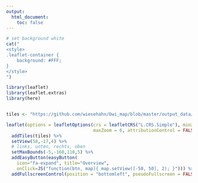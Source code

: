 ```yaml
---
output: 
  html_document:
    toc: false
---
```


```r
# set background white
cat("
<style>
.leaflet-container {
    background: #FFF;
}
</style>
")
```

```r
library(leaflet)
library(leaflet.extras)
library(here)


tiles <- "https://github.com/wiesehahn/bwi_map/blob/master/output_data/tiles/{z}/{x}/{y}.png?raw=true"

leaflet(options = leafletOptions(crs = leafletCRS("L.CRS.Simple"), minZoom = 2, 
                                 maxZoom = 6, attributionControl = FALSE)) %>% 
  addTiles(tiles) %>% 
  setView(58,-17,4) %>%
  # links, unten, rechts, oben
  setMaxBounds(-5,-160,110,5) %>%
  addEasyButton(easyButton(
    icon="fa-expand", title="Overview",
    onClick=JS("function(btn, map){ map.setView([-50, 50], 2); }"))) %>%
  addFullscreenControl(position = "bottomleft", pseudoFullscreen = FALSE)


```




